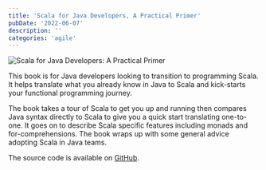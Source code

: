 ```yaml
---
title: 'Scala for Java Developers, A Practical Primer'
pubDate: '2022-06-07'
description: ''
categories: 'agile'
---
```



<Image src={cover} alt="Scala for Java Developers: A Practical Primer" class="cover-image"/>

This book is for Java developers looking to transition to programming Scala. It helps translate what you already know in Java to Scala and kick-starts your functional programming journey.

The book takes a tour of Scala to get you up and running then compares Java syntax directly to Scala to give you a quick start translating one-to-one. It goes on to describe Scala specific features including monads and for-comprehensions. The book wraps up with some general advice adopting Scala in Java teams.

The source code is available on [GitHub](https://github.com/tobyweston/learn-scala-java-devs).